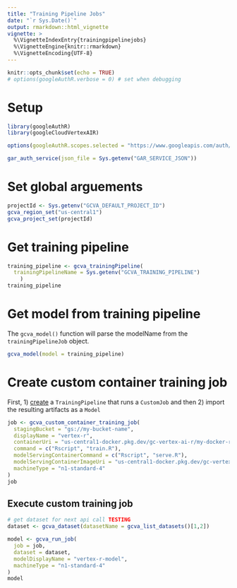 ```yaml
---
title: "Training Pipeline Jobs"
date: "`r Sys.Date()`"
output: rmarkdown::html_vignette
vignette: >
  %\VignetteIndexEntry{trainingpipelinejobs}
  %\VignetteEngine{knitr::rmarkdown}
  %\VignetteEncoding{UTF-8}
---
```


```r
knitr::opts_chunk$set(echo = TRUE)
# options(googleAuthR.verbose = 0) # set when debugging
```

# Setup

```r
library(googleAuthR)
library(googleCloudVertexAIR)

options(googleAuthR.scopes.selected = "https://www.googleapis.com/auth/cloud-platform")

gar_auth_service(json_file = Sys.getenv("GAR_SERVICE_JSON"))
```

# Set global arguements

```r
projectId <- Sys.getenv("GCVA_DEFAULT_PROJECT_ID")
gcva_region_set("us-central1")
gcva_project_set(projectId)
```

# Get training pipeline 

```r
training_pipeline <- gcva_trainingPipeline(
  trainingPipelineName = Sys.getenv("GCVA_TRAINING_PIPELINE")
    )
training_pipeline
```

# Get model from training pipeline 

The `gcva_model()` function will parse the modelName from the 
`trainingPipelineJob` object. 

```r
gcva_model(model = training_pipeline)
```

# Create custom container training job

First, 1) [create](https://cloud.google.com/vertex-ai/docs/training/create-training-pipeline) a `TrainingPipeline` that runs a `CustomJob` and then 2) import the resulting artifacts as a `Model`


```r
job <- gcva_custom_container_training_job(
  stagingBucket = "gs://my-bucket-name", 
  displayName = "vertex-r",
  containerUri = "us-central1-docker.pkg.dev/gc-vertex-ai-r/my-docker-repo/vertex-r:latest",
  command = c("Rscript", "train.R"),
  modelServingContainerCommand = c("Rscript", "serve.R"),
  modelServingContainerImageUri = "us-central1-docker.pkg.dev/gc-vertex-ai-r/my-docker-repo/vertex-r:latest",
  machineType = "n1-standard-4"
)
job
```

## Execute custom training job 

```r
# get dataset for next api call TESTING
dataset <- gcva_dataset(datasetName = gcva_list_datasets()[1,2])

model <- gcva_run_job(
  job = job,
  dataset = dataset,
  modelDisplayName = "vertex-r-model",
  machineType = "n1-standard-4"
)
model
```
